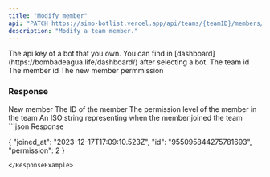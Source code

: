```yaml
---
title: "Modify member"
api: "PATCH https://simo-botlist.vercel.app/api/teams/{teamID}/members/{memberID}"
description: "Modify a team member."
---
```


<ParamField header="Authorization" type="string" placeholder="API KEY" required>
  The api key of a bot that you own. You can find in [dashboard](https://bombadeagua.life/dashboard/) after selecting a bot.
</ParamField>
<ParamField type="string" path="teamID" required>
  The team id
</ParamField>
<ParamField type="string" path="memberID" required>
  The member id
</ParamField>
<ParamField body="permission" type="number">
  The new member permmission
</ParamField>

### Response

<ResponseField name="TeamMember" type="object">
    New member
    <Expandable>
        <ResponseField name="id" type="string">
            The ID of the member
        </ResponseField>
        <ResponseField name="permission" type="number">
            The permission level of the member in the team
        </ResponseField>
        <ResponseField name="joined_at" type="string">
            An ISO string representing when the member joined the team
        </ResponseField>
    </Expandable>
</ResponseField>

<ResponseExample>
```json Response

{
    "joined_at": "2023-12-17T17:09:10.523Z",
    "id": "955095844275781693",
    "permission": 2
}
```
</ResponseExample>